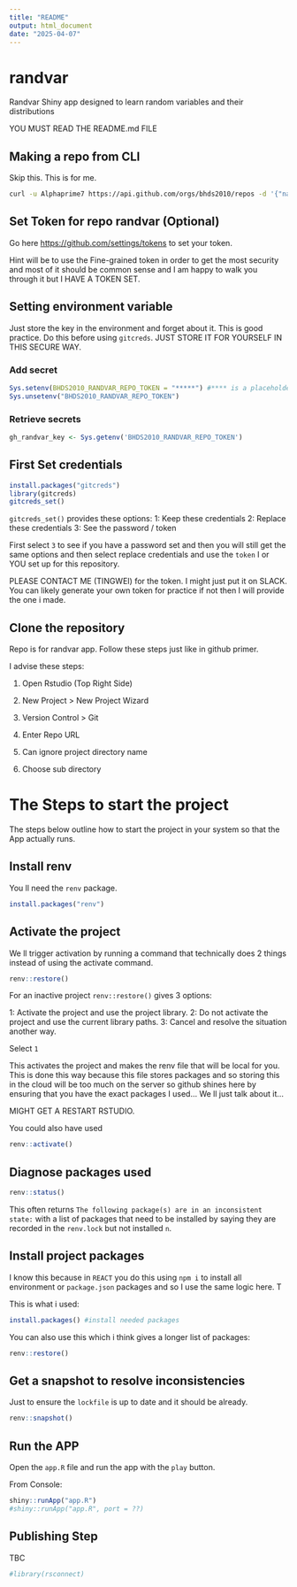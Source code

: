 ---
title: "README"
output: html_document
date: "2025-04-07"
---

# randvar
Randvar Shiny app designed to learn random variables and their distributions

YOU MUST READ THE README.md FILE

## Making a repo from CLI

Skip this. This is for me.

```bash
curl -u Alphaprime7 https://api.github.com/orgs/bhds2010/repos -d '{"name":"NAME_OF_REPO", "description":"SOME_DESCRIPTION", "private": true, "has_issues": true, "has_projects": true, "has_wiki":false }'
```

## Set Token for repo randvar (Optional)

Go here [https://github.com/settings/tokens](https://github.com/settings/tokens) to set your token. 

Hint will be to use the Fine-grained token in order to get the most security and most of it should be common sense and I am happy to walk you through it but I HAVE A TOKEN SET.

## Setting environment variable

Just store the key in the environment and forget about it. This is good practice. Do this before using `gitcreds`. JUST STORE IT FOR YOURSELF IN THIS SECURE WAY.

### Add secret

```{r}
Sys.setenv(BHDS2010_RANDVAR_REPO_TOKEN = "*****") #**** is a placeholder
Sys.unsetenv("BHDS2010_RANDVAR_REPO_TOKEN")
```


### Retrieve secrets

```{r}
gh_randvar_key <- Sys.getenv('BHDS2010_RANDVAR_REPO_TOKEN')
```

## First Set credentials

```{r}
install.packages("gitcreds")
library(gitcreds)
gitcreds_set()
```

`gitcreds_set()` provides these options:
1: Keep these credentials
2: Replace these credentials
3: See the password / token

First select `3` to see if you have a password set and then you will still get the same options and then select replace credentials and use the `token` I or YOU set up for this repository. 

PLEASE CONTACT ME (TINGWEI) for the token. I might just put it on SLACK. You can likely generate your own token for practice if not then I will provide the one i made.

## Clone the repository

Repo is for randvar app. Follow these steps just like in github primer.

I advise these steps:

1. Open Rstudio (Top Right Side)

2. New Project > New Project Wizard

3. Version Control > Git

4. Enter Repo URL

5. Can ignore project directory name

6. Choose sub directory

# The Steps to start the project

The steps below outline how to start the project in your system so that the App actually runs.

## Install renv

You ll need the `renv` package.

```{r}
install.packages("renv")
```

## Activate the project

We ll trigger activation by running a command that technically does 2 things instead of using the activate command.

```{r}
renv::restore()
```


For an inactive project `renv::restore()` gives 3 options:

1: Activate the project and use the project library.
2: Do not activate the project and use the current library paths.
3: Cancel and resolve the situation another way.

Select `1`

This activates the project and makes the renv file that will be local for you. This is done this way because this file stores packages and so storing this in the cloud will be too much on the server so github shines here by ensuring that you have the exact packages I used... We ll just talk about it...

MIGHT GET A RESTART RSTUDIO.

You could also have used 

```{r}
renv::activate()
```

## Diagnose packages used

```{r}
renv::status()
```

This often returns `The following package(s) are in an inconsistent state:` with a list of packages that need to be installed by saying they are recorded in the `renv.lock` but not installed `n`.

## Install project packages

I know this because in `REACT` you do this using `npm i` to install all environment or `package.json` packages and so I use the same logic here. T

This is what i used:

```{r}
install.packages() #install needed packages
```


You can also use this which i think gives a longer list of packages:

```{r}
renv::restore()
```

## Get a snapshot to resolve inconsistencies

Just to ensure the `lockfile` is up to date and it should be already.

```{r}
renv::snapshot()
```

## Run the APP

Open the `app.R` file and run the app with the `play` button.

From Console:

```{r}
shiny::runApp("app.R")
#shiny::runApp("app.R", port = ??)
```


## Publishing Step

TBC 

```{r}
#library(rsconnect)
```

